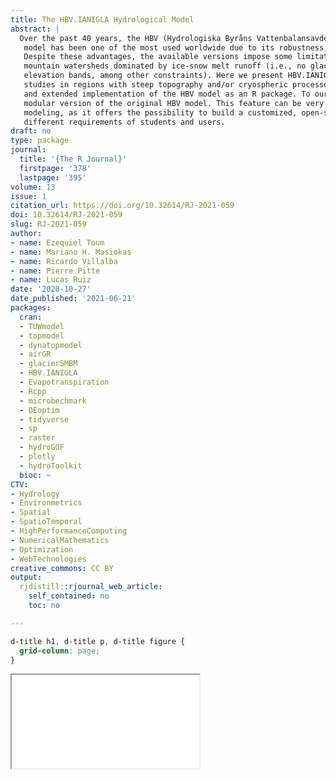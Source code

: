 ```yaml
---
title: The HBV.IANIGLA Hydrological Model
abstract: |
  Over the past 40 years, the HBV (Hydrologiska Byråns Vattenbalansavdelning) hydrological
   model has been one of the most used worldwide due to its robustness, simplicity, and reliable results.
   Despite these advantages, the available versions impose some limitations for research studies in
   mountain watersheds dominated by ice-snow melt runoff (i.e., no glacier module, a limited number of
   elevation bands, among other constraints). Here we present HBV.IANIGLA, a tool for hydroclimatic
   studies in regions with steep topography and/or cryospheric processes which provides a modular
   and extended implementation of the HBV model as an R package. To our knowledge, this is the first
   modular version of the original HBV model. This feature can be very useful for teaching hydrological
   modeling, as it offers the possibility to build a customized, open-source model that can be adjusted to
   different requirements of students and users.
draft: no
type: package
journal:
  title: '{The R Journal}'
  firstpage: '378'
  lastpage: '395'
volume: 13
issue: 1
citation_url: https://doi.org/10.32614/RJ-2021-059
doi: 10.32614/RJ-2021-059
slug: RJ-2021-059
author:
- name: Ezequiel Toum
- name: Mariano H. Masiokas
- name: Ricardo Villalba
- name: Pierre Pitte
- name: Lucas Ruiz
date: '2020-10-27'
date_published: '2021-06-21'
packages:
  cran:
  - TUWmodel
  - topmodel
  - dynatopmodel
  - airGR
  - glacierSMBM
  - HBV.IANIGLA
  - Evapotranspiration
  - Rcpp
  - microbechmark
  - DEoptim
  - tidyverse
  - sp
  - raster
  - hydroGOF
  - plotly
  - hydroToolkit
  bioc: ~
CTV:
- Hydrology
- Environmetrics
- Spatial
- SpatioTemporal
- HighPerformanceComputing
- NumericalMathematics
- Optimization
- WebTechnologies
creative_commons: CC BY
output:
  rjdistill::rjournal_web_article:
    self_contained: no
    toc: no

---
```


```css
d-title h1, d-title p, d-title figure {
  grid-column: page;
}
```

<div class="l-page">
  <object data="RJ-2021-059.pdf" type="application/pdf" style="height:955px;width:100%">
    <iframe src="RJ-2021-059.pdf"></iframe>
  </object>
</div>
